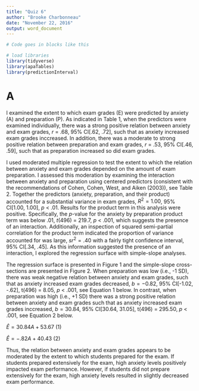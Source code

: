 ```yaml
---
title: "Quiz 6"
author: "Brooke Charbonneau"
date: "November 22, 2016"
output: word_document
---
```



```r
# Code goes in blocks like this

# load libraries
library(tidyverse)
library(apaTables)
library(predictionInterval)

```

# A


I examined the extent to which exam grades (E) were predicted by anxiety (A) and preparation (P). As indicated in Table 1, when the predictors were examined individually, there was a strong positive relation between anxiety and exam grades, *r* = .68, 95% CI[.62, .72], such that as anxiety increased exam grades inccreased. In addition, there was a moderate to strong positive relation between preparation and exam grades, *r* = .53, 95% CI[.46, .59], such that as preparation increased so did exam grades.  

I used moderated multiple regression to test the extent to which the relation between anxiety and exam grades depended on the amount of exam preparation. I assessed this moderation by examining the interaction between anxiety and preparation using centered predictors (consistent  with the recommendations of Cohen, Cohen, West, and Aiken (2003)), see Table 2. Together the predictors (anxiety, preparation, and their product) accounted for a substantial variance in exam grades, $R^2 = 1.00$, 95% CI[1.00, 1.00], *p* < .01. Results for the product term in this analysis were positive. Specifically, the *p*-value for the anxiety by preparation product term was below .01, *t*(496) = 219.7, *p* < .001, which suggests the presence of an interaction. Additionally, an inspection of squared semi-partial correlation for the product term indicated the proportion of variance accounted for was large, $sr^2=.40$ with a fairly tight confidence interval, 95% CI[.34, .45]. As this information suggested the presence of an interaction, I explored the regression surface with simple-slope analyses.

The regression surface is presented in Figure 1 and the simple-slope cross-sections are presented in Figure 2. When preparation was low (i.e., -1 SD), there was weak negative relation between anxiety and exam grades, such that as anxiety increased exam grades decreased, $b = -0.82$, 95% CI[-1.02, -.62], t(496) = 8.05, *p* < .001, see Equation 1 below. In contrast, when preparation was high (i.e., +1 SD) there was a strong positive relation between anxiety and exam grades such that as anxiety increased exam grades inccreased, $b = 30.84$, 95% CI[30.64, 31.05], t(496) = 295.50, *p* < .001, see Equation 2 below.


$\hat{E}= 30.84A + 53.67$   (1)

$\hat{E}= -.82A + 40.43$   (2)

Thus, the relation between anxiety and exam grades appears to be moderated by the extent to which students prepared for the exam. If students prepared extensively for the exam, high anxiety levels positively impacted exam performance. However, if students did not prepare extensively for the exam, high anxiety levels resulted in slightly decreased exam performance.


